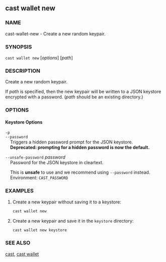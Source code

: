 
## cast wallet new

### NAME

cast-wallet-new - Create a new random keypair.

### SYNOPSIS

`cast wallet new` [*options*] [*path*]

### DESCRIPTION

Create a new random keypair.

If _path_ is specified, then the new keypair will be written to a JSON keystore encrypted with a password.
(_path_ should be an existing directory.)

### OPTIONS

#### Keystore Options

`-p`  
`--password`  
&nbsp;&nbsp;&nbsp;&nbsp;Triggers a hidden password prompt for the JSON keystore.  
&nbsp;&nbsp;&nbsp;&nbsp;**Deprecated: prompting for a hidden password is now the default.**

`--unsafe-password` _password_  
&nbsp;&nbsp;&nbsp;&nbsp;Password for the JSON keystore in cleartext.

&nbsp;&nbsp;&nbsp;&nbsp;This is **unsafe** to use and we recommend using `--password` instead.  
&nbsp;&nbsp;&nbsp;&nbsp;Environment: `CAST_PASSWORD`

<CommonOptions />

### EXAMPLES

1. Create a new keypair without saving it to a keystore:

   ```sh
   cast wallet new
   ```

2. Create a new keypair and save it in the `keystore` directory:
   ```sh
   cast wallet new keystore
   ```

### SEE ALSO

[cast](/reference/cast/cast.mdx), [cast wallet](/reference/cast/cast-wallet.mdx)
